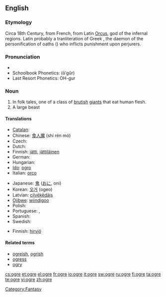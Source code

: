 {{also|Ogre}}
==English==

===Etymology===
Circa 18th Century, from French, from Latin [[Orcus]], god of the infernal regions. Latin probably a tranliteration of Greek {{term|Όρκος|sc=polytonic|tr=[[Horkos]]}}, the daemon of the personification of oaths ({{term|ὅρκος|sc=polytonic||oath}}) who inflicts punishment upon perjurers.

===Pronunciation===
* {{IPA|/ˈo.ɡɝ/}}
* Schoolbook Phonetics: (ōʹgûr)
* Last Resort Phonetics: OH-gur
*: {{rhymes|əʊɡə(r)}}
{{wikipedia}}

===Noun===
{{en-noun}}

# In folk tales, one of a class of [[brutish]] [[giant]]s that eat human flesh.
# A large beast

====Translations====
{{trans-top|brutish giant}}
* [[Catalan]]: {{t|ca|ogre|m}}
* Chinese: [[食人魔]] (shí rén mó)
* Czech: {{t|cs|zlobr|m}}
* Dutch: {{t|nl|oger}}
* Finnish: [[jätti]], [[jättiläinen]]
* German: {{t|de|Oger}}
* Hungarian: {{t|hu|ogre}}
* [[Ido]]: [[ogro]]
* Italian: [[orco]] {{m}}
{{trans-mid}}
* Japanese: [[鬼]] ([[おに]], oni)
* Korean: [[오거]] (ogeo)
* Latvian: [[cilvēkēdājs]]
* [[Ojibwe]]: [[wiindigoo]]
* Polish: {{t|pl|ogr|m}}
* Portuguese: {{t|pt|ogro|m}}, {{t|pt|ogre|m}}
* Spanish: {{t|es|ogro|m}}
* Swedish: {{t|sv|rese}}
{{trans-bottom}}

{{trans-top|large beast}}
* Finnish: [[hirviö]]
{{trans-mid}}
{{trans-bottom}}

====Related terms====
* [[ogreish]], [[ogrish]]
* [[ogress]]
* [[ogry]]

[[Category:Fantasy]]

[[cs:ogre]]
[[et:ogre]]
[[el:ogre]]
[[fr:ogre]]
[[io:ogre]]
[[it:ogre]]
[[sw:ogre]]
[[ru:ogre]]
[[fi:ogre]]
[[ta:ogre]]
[[te:ogre]]
[[vi:ogre]]
[[zh:ogre]]